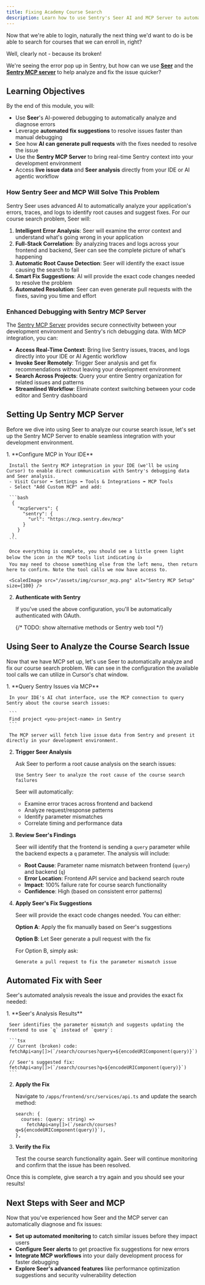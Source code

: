 ```yaml
---
title: Fixing Academy Course Search
description: Learn how to use Sentry's Seer AI and MCP Server to automatically analyze and fix course search issues
---
```



Now that we're able to login, naturally the next thing we'd want to do is be able to search for courses that we can enroll in, right?

Well, clearly not - because its broken!

<ScaledImage src="/assets/img/broken-search.webp" alt="Broken Course Search" size={85} />
<ScaledImage src="/assets/img/m2-issues.png" alt="Module 2 Issues" size={100} />

We're seeing the error pop up in Sentry, but how can we use [**Seer**](https://docs.sentry.io/product/ai-in-sentry/seer/) and the [**Sentry MCP server**](https://docs.sentry.io/product/sentry-mcp) to help analyze and fix the issue quicker?

## Learning Objectives

By the end of this module, you will:

- Use **Seer**'s AI-powered debugging to automatically analyze and diagnose errors
- Leverage **automated fix suggestions** to resolve issues faster than manual debugging
- See how **AI can generate pull requests** with the fixes needed to resolve the issue
- Use the **Sentry MCP Server** to bring real-time Sentry context into your development environment
- Access **live issue data** and **Seer analysis** directly from your IDE or AI agentic workflow

### How Sentry Seer and MCP Will Solve This Problem

Sentry Seer uses advanced AI to automatically analyze your application's errors, traces, and logs to identify root causes and suggest fixes. For our course search problem, Seer will:

1. **Intelligent Error Analysis**: Seer will examine the error context and understand what's going wrong in your application
2. **Full-Stack Correlation**: By analyzing traces and logs across your frontend and backend, Seer can see the complete picture of what's happening
3. **Automatic Root Cause Detection**: Seer will identify the exact issue causing the search to fail
4. **Smart Fix Suggestions**: AI will provide the exact code changes needed to resolve the problem
5. **Automated Resolution**: Seer can even generate pull requests with the fixes, saving you time and effort

### Enhanced Debugging with Sentry MCP Server

The [Sentry MCP Server](https://docs.sentry.io/product/sentry-mcp/) provides secure connectivity between your development environment and Sentry's rich debugging data. With MCP integration, you can:

- **Access Real-Time Context**: Bring live Sentry issues, traces, and logs directly into your IDE or AI Agentic workflow
- **Invoke Seer Remotely**: Trigger Seer analysis and get fix recommendations without leaving your development environment
- **Search Across Projects**: Query your entire Sentry organization for related issues and patterns
- **Streamlined Workflow**: Eliminate context switching between your code editor and Sentry dashboard

## Setting Up Sentry MCP Server

Before we dive into using Seer to analyze our course search issue, let's set up the Sentry MCP Server to enable seamless integration with your development environment.

<Steps>
  1. **Configure MCP in Your IDE**

     Install the Sentry MCP integration in your IDE (we'll be using Cursor) to enable direct communication with Sentry's debugging data and Seer analysis.
     - Visit Cursor ➡️ Settings ➡️ Tools & Integrations ➡️ MCP Tools
     - Select "Add Custom MCP" and add: 

     ```bash
      {
        "mcpServers": {
          "sentry": {
            "url": "https://mcp.sentry.dev/mcp"
          }
        }
      }
     ```
     
     Once everything is complete, you should see a little green light below the icon in the MCP tools list indicating 👍
     You may need to choose something else from the left menu, then return here to confirm. Note the tool calls we now have access to. 
     
     <ScaledImage src="/assets/img/cursor_mcp.png" alt="Sentry MCP Setup" size={100} /> 

  2. **Authenticate with Sentry**

     If you've used the above configuration, you'll be automatically authenticated with OAuth.

     {/* TODO: show alternative methods or Sentry web tool */}

</Steps>

## Using Seer to Analyze the Course Search Issue

Now that we have MCP set up, let's use Seer to automatically analyze and fix our course search problem.
We can see in the configuration the available tool calls we can utilize in Cursor's chat window.

<Steps>
  1. **Query Sentry Issues via MCP**

     In your IDE's AI chat interface, use the MCP connection to query Sentry about the course search issues:

     ```
     Find project <you-project-name> in Sentry
     ```

     The MCP server will fetch live issue data from Sentry and present it directly in your development environment.

  2. **Trigger Seer Analysis**

     Ask Seer to perform a root cause analysis on the search issues:

     ```
     Use Sentry Seer to analyze the root cause of the course search failures
     ```

     Seer will automatically:
     - Examine error traces across frontend and backend
     - Analyze request/response patterns
     - Identify parameter mismatches
     - Correlate timing and performance data

  3. **Review Seer's Findings**

     Seer will identify that the frontend is sending a `query` parameter while the backend expects a `q` parameter. The analysis will include:
     
     - **Root Cause**: Parameter name mismatch between frontend (`query`) and backend (`q`)
     - **Error Location**: Frontend API service and backend search route
     - **Impact**: 100% failure rate for course search functionality
     - **Confidence**: High (based on consistent error patterns)

  4. **Apply Seer's Fix Suggestions**

     Seer will provide the exact code changes needed. You can either:
     
     **Option A**: Apply the fix manually based on Seer's suggestions
     
     **Option B**: Let Seer generate a pull request with the fix

     For Option B, simply ask:
     ```
     Generate a pull request to fix the parameter mismatch issue
     ```

</Steps>

## Automated Fix with Seer

Seer's automated analysis reveals the issue and provides the exact fix needed:

<Steps>
  1. **Seer's Analysis Results**

     Seer identifies the parameter mismatch and suggests updating the frontend to use `q` instead of `query`:

     ```tsx
     // Current (broken) code:
     fetchApi<any[]>(`/search/courses?query=${encodeURIComponent(query)}`)
     
     // Seer's suggested fix:
     fetchApi<any[]>(`/search/courses?q=${encodeURIComponent(query)}`)
     ```

  2. **Apply the Fix**

     Navigate to `/apps/frontend/src/services/api.ts` and update the search method:

     ```tsx
     search: {
       courses: (query: string) =>
         fetchApi<any[]>(`/search/courses?q=${encodeURIComponent(query)}`),
     },
     ```

  3. **Verify the Fix**

     Test the course search functionality again. Seer will continue monitoring and confirm that the issue has been resolved.

</Steps>

Once this is complete, give search a try again and you should see your results!

<ScaledImage
  src="/assets/img/m2-search-success.png"
  alt="Search Fixed"
  size={100}
/>

## Next Steps with Seer and MCP

Now that you've experienced how Seer and the MCP server can automatically diagnose and fix issues:

- **Set up automated monitoring** to catch similar issues before they impact users
- **Configure Seer alerts** to get proactive fix suggestions for new errors
- **Integrate MCP workflows** into your daily development process for faster debugging
- **Explore Seer's advanced features** like performance optimization suggestions and security vulnerability detection